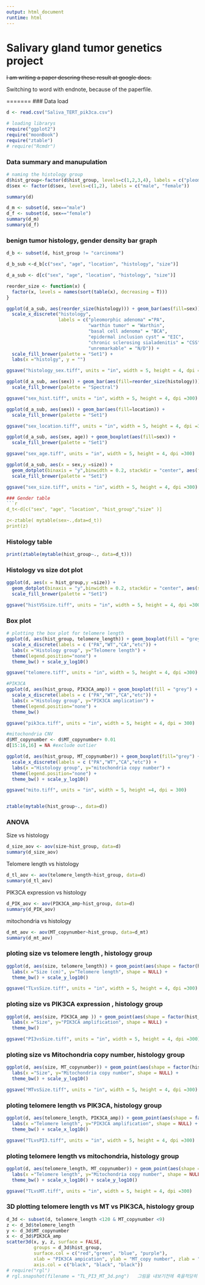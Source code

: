 ```yaml
---
output: html_document
runtime: html
---
```

# Salivary gland tumor genetics project

~~I am writing a paper descring these result at google docs.~~

Switching to word with endnote, because of the paperfile. 


=======
### Data load
```r
d <- read.csv("Saliva_TERT_pik3ca.csv")
```


```r
# loading librarys
require("ggplot2")
require("moonBook")
require("ztable")
# require("Rcmdr")
```

### Data summary and manupulation
```r
# naming the histology group
d$hist_group<-factor(d$hist_group, levels=c(1,2,3,4), labels = c("pleomorphic adenoma", "warthin", "carcinoma", "etc")) 
d$sex <- factor(d$sex, levels=c(1,2), labels = c("male", "female")) 

summary(d)

d_m <- subset(d, sex=="male")
d_f <- subset(d, sex=="female")
summary(d_m)
summary(d_f)
```

### benign tumor histology, gender density bar graph
```r
d_b <- subset(d, hist_group != "carcinoma")

d_b_sub <-d_b[c("sex", "age", "location", "histology", "size")]

d_a_sub <- d[c("sex", "age", "location", "histology", "size")]

reorder_size <- function(x) {
  factor(x, levels = names(sort(table(x), decreasing = T)))
}

ggplot(d_a_sub, aes(reorder_size(histology))) + geom_bar(aes(fill=sex)) +
  scale_x_discrete("histology", 
                   labels = c("pleomorphic adenoma" ="PA", 
                              "warthin tumor" = "Warthin", 
                              "basal cell adenoma" = "BCA",
                              "epidermal inclusion cyst" = "EIC",
                              "chronic sclerosing sialadenitis" = "CSS",
                              "unremarkable" = "N/D")) + 
  scale_fill_brewer(palette = "Set1") +
  labs(x ="histolgy", y = "")

ggsave("histology_sex.tiff", units = "in", width = 5, height = 4, dpi =300)

ggplot(d_a_sub, aes(sex)) + geom_bar(aes(fill=reorder_size(histology))) +
  scale_fill_brewer(palette = "Spectral")

ggsave("sex_hist.tiff", units = "in", width = 5, height = 4, dpi =300)

ggplot(d_a_sub, aes(sex)) + geom_bar(aes(fill=location)) +
  scale_fill_brewer(palette = "Set1")

ggsave("sex_location.tiff", units = "in", width = 5, height = 4, dpi =300)

ggplot(d_a_sub, aes(sex, age)) + geom_boxplot(aes(fill=sex)) + 
  scale_fill_brewer(palette = "Set1")

ggsave("sex_age.tiff", units = "in", width = 5, height = 4, dpi =300)

ggplot(d_a_sub, aes(x = sex,y =size)) + 
  geom_dotplot(binaxis = "y",binwidth = 0.2, stackdir = "center", aes(fill = sex)) +
  scale_fill_brewer(palette = "Set1")

ggsave("sex_size.tiff", units = "in", width = 5, height = 4, dpi =300)

### Gender table
```r
d_t<-d[c("sex", "age", "location", "hist_group","size" )]

z<-ztable( mytable(sex~.,data=d_t))
print(z)
```

### Histology table
```r
print(ztable(mytable(hist_group~., data=d_t)))
```

### Histology vs size dot plot
```r
ggplot(d, aes(x = hist_group,y =size)) + 
  geom_dotplot(binaxis = "y",binwidth = 0.2, stackdir = "center", aes(shape = hist_group)) +
  scale_fill_brewer(palette = "Set1")

ggsave("histVSsize.tiff", units = "in", width = 5, height = 4, dpi =300)
```
### Box plot
```r
# plotting the box plot for telomere length
ggplot(d, aes(hist_group, telomere_length)) + geom_boxplot(fill = "grey") +
  scale_x_discrete(labels = c ("PA","WT","CA","etc")) + 
  labs(x ="Histology group", y="Telomere length") + 
  theme(legend.position="none") +
  theme_bw() + scale_y_log10()

ggsave("telomere.tiff", units = "in", width = 5, height = 4, dpi =300)

#PIK3CA
ggplot(d, aes(hist_group, PIK3CA_amp)) + geom_boxplot(fill = "grey") +
  scale_x_discrete(labels = c ("PA","WT","CA","etc")) + 
  labs(x ="Histology group", y="PIK3CA amplication") + 
  theme(legend.position="none") +
  theme_bw()

ggsave("pik3ca.tiff", units = "in", width = 5, height = 4, dpi = 300)

#mitochondria CNV
d$MT_copynumber <- d$MT_copynumber+ 0.01
d[15:16,16] = NA #exclude outlier

ggplot(d, aes(hist_group, MT_copynumber)) + geom_boxplot(fill="grey") +
  scale_x_discrete(labels = c ("PA","WT","CA","etc")) + 
  labs(x ="Histology group", y="mitochondria copy number") + 
  theme(legend.position="none") +
  theme_bw() + scale_y_log10()

ggsave("mito.tiff", units = "in", width = 5, height =4, dpi = 300)


ztable(mytable(hist_group~., data=d))
```

### ANOVA
Size vs histology
```r
d_size_aov <- aov(size~hist_group, data=d)
summary(d_size_aov)
```

Telomere length vs histology
```r
d_tl_aov <- aov(telomere_length~hist_group, data=d)
summary(d_tl_aov)
```

PIK3CA expression vs histology
```r
d_PIK_aov <- aov(PIK3CA_amp~hist_group, data=d)
summary(d_PIK_aov)
```

mitochondria vs histology
```r
d_mt_aov <- aov(MT_copynumber~hist_group, data=d_mt)
summary(d_mt_aov)
```

### ploting size vs telomere length , histology group
```r
ggplot(d, aes(size, telomere_length)) + geom_point(aes(shape = factor(hist_group)), show.legend = F) +
  labs(x ="Size (cm)", y="Telomere length", shape = NULL) + 
  theme_bw() + scale_y_log10()

ggsave("TLvsSize.tiff", units = "in", width = 5, height = 4, dpi =300)
```

### ploting size vs PIK3CA expression , histology group
```r
ggplot(d, aes(size, PIK3CA_amp )) + geom_point(aes(shape = factor(hist_group)), show.legend = F) +
  labs(x ="Size", y="PIK3CA amplification", shape = NULL) + 
  theme_bw()

ggsave("PI3vsSize.tiff", units = "in", width = 5, height = 4, dpi =300)
```

### ploting size vs Mitochondria copy number, histology group
```r
ggplot(d, aes(size, MT_copynumber)) + geom_point(aes(shape = factor(hist_group)), show.legend = F) +
  labs(x ="Size", y="Mitochondria copy number", shape = NULL) + 
  theme_bw() + scale_y_log10()

ggsave("MTvsSize.tiff", units = "in", width = 5, height = 4, dpi =300)
```

### ploting telomere length vs PIK3CA, histology group
```r
ggplot(d, aes(telomere_length, PIK3CA_amp)) + geom_point(aes(shape = factor(hist_group)), show.legend = F) +
  labs(x ="Telomere length", y="PIK3CA amplification", shape = NULL) + 
  theme_bw() + scale_x_log10()

ggsave("TLvsPI3.tiff", units = "in", width = 5, height = 4, dpi =300)
```

### ploting telomere length vs mitochondria, histology group
```r
ggplot(d, aes(telomere_length, MT_copynumber)) + geom_point(aes(shape = factor(hist_group)), show.legend = F) +
  labs(x ="Telomere length", y="Mitochondria copy number", shape = NULL) + 
  theme_bw() + scale_x_log10() + scale_y_log10()

ggsave("TLvsMT.tiff", units = "in", width = 5, height = 4, dpi =300)
```

### 3D plotting telomere length vs MT vs PIK3CA, histology group
```r
d_3d <- subset(d, telomere_length <120 & MT_copynumber <9)
z <- d_3d$telomere_length
y <- d_3d$MT_copynumber
x <- d_3d$PIK3CA_amp
scatter3d(x, y, z, surface = FALSE, 
          groups = d_3d$hist_group, 
          surface.col = c("red","green", "blue", "purple"),
          xlab = "PIK3CA ampication", ylab = "MT_copy number", zlab = "telomere length",
          axis.col = c("black", "black", "black"))
# require("rgl")          
# rgl.snapshot(filename = "TL_PI3_MT_3d.png")   그림을 내보기전에 축을적당히 회전시켜야함.
```
